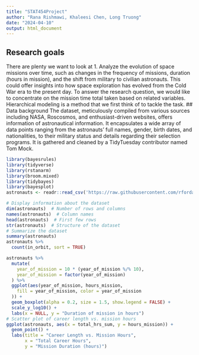 ```yaml
---
title: "STAT454Project"
author: "Rana Rishmawi, Khaleesi Chen, Long Truong"
date: "2024-04-10"
output: html_document
---
```

## Research goals
There are plenty we want to look at
1. Analyze the evolution of space missions over time, such as changes in the frequency of missions, duration (hours in mission), and the shift from military to civilian astronauts. This could offer insights into how space exploration has evolved from the Cold War era to the present day.
To answer the research question, we would like to concentrate on the mission time total taken based on related variables. Hierarchical modeling is a method that we first think of to tackle the task.
## Data background
The dataset, meticulously compiled from various sources including NASA, Roscosmos, and enthusiast-driven websites, offers information of astronautical information. It encapsulates a wide array of data points ranging from the astronauts' full names, gender, birth dates, and nationalities, to their military status and details regarding their selection programs.
It is gathered and cleaned by a TidyTuesday contributor named Tom Mock.
```r
library(bayesrules)
library(tidyverse)
library(rstanarm)
library(broom.mixed)
library(tidybayes)
library(bayesplot)
astronauts <- readr::read_csv('https://raw.githubusercontent.com/rfordatascience/tidytuesday/master/data/2020/2020-07-14/astronauts.csv')
```
```r
# Display information about the dataset
dim(astronauts)  # Number of rows and columns
names(astronauts)  # Column names
head(astronauts)  # First few rows
str(astronauts)  # Structure of the dataset
# Summarize the dataset
summary(astronauts)
astronauts %>%
  count(in_orbit, sort = TRUE)
```
```r
astronauts %>%
  mutate(
    year_of_mission = 10 * (year_of_mission %/% 10),
    year_of_mission = factor(year_of_mission)
  ) %>%
  ggplot(aes(year_of_mission, hours_mission,
    fill = year_of_mission, color = year_of_mission
  )) +
  geom_boxplot(alpha = 0.2, size = 1.5, show.legend = FALSE) +
  scale_y_log10() +
  labs(x = NULL, y = "Duration of mission in hours")
# Scatter plot of career length vs. mission hours
ggplot(astronauts, aes(x = total_hrs_sum, y = hours_mission)) +
  geom_point() +
  labs(title = "Career Length vs. Mission Hours",
       x = "Total Career Hours",
       y = "Mission Duration (hours)")
```
```r
```